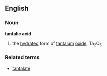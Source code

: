 ==English==
===Noun===
'''tantalic acid'''
#{{chemistry}} the [[hydrate]]d form of [[tantalum]] [[oxide]], Ta<sub>2</sub>O<sub>5</sub>
===Related terms===
*[[tantalate]]